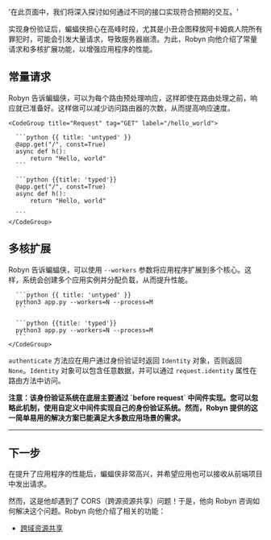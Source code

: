   '在此页面中，我们将深入探讨如何通过不同的接口实现符合预期的交互。'

实现身份验证后，蝙蝠侠担心在高峰时段，尤其是小丑企图释放阿卡姆疯人院所有罪犯时，可能会引发大量请求，导致服务器崩溃。为此，Robyn 向他介绍了常量请求和多核扩展功能，以增强应用程序的性能。

## 常量请求

Robyn 告诉蝙蝠侠，可以为每个路由预处理响应，这样即使在路由处理之前，响应就已准备好。这样做可以减少访问路由器的次数，从而提高响应速度。

<Row>
<Col>
</Col>
  <Col sticky>

    <CodeGroup title="Request" tag="GET" label="/hello_world">

      ```python {{ title: 'untyped' }}
      @app.get("/", const=True)
      async def h():
          return "Hello, world"
      ```

      ```python {{title: 'typed'}}
      @app.get("/", const=True)
      async def h():
          return "Hello, world"

      ```
    </CodeGroup>

  </Col>
</Row>

## 多核扩展

Robyn 告诉蝙蝠侠，可以使用 `--workers` 参数将应用程序扩展到多个核心。这样，系统会创建多个应用实例并分配负载，从而提升性能。

<Row>

  <Col>

  </Col>
  <Col sticky>
    <CodeGroup title="Request">

      ```python {{ title: 'untyped' }}
      python3 app.py --workers=N --process=M
      ```

      ```python {{title: 'typed'}}
      python3 app.py --workers=N --process=M
      ```
    </CodeGroup>

  </Col>

`authenticate` 方法应在用户通过身份验证时返回 `Identity` 对象，否则返回 `None`。`Identity` 对象可以包含任意数据，并可以通过 `request.identity` 属性在路由方法中访问。

<b>
  注意：该身份验证系统在底层主要通过 `before request`
  中间件实现。您可以忽略此机制，使用自定义中间件实现自己的身份验证系统。然而，Robyn
  提供的这一简单易用的解决方案已能满足大多数应用场景的需求。
</b>

</Row>

---

## 下一步

在提升了应用程序的性能后，蝙蝠侠非常高兴，并希望应用也可以接收从前端项目中发出请求。

然而，这是他却遇到了 CORS（跨源资源共享）问题！于是，他向 Robyn 咨询如何解决这个问题。Robyn 向他介绍了相关的功能：

- [跨域资源共享](/documentation/zh/api_reference/cors)
